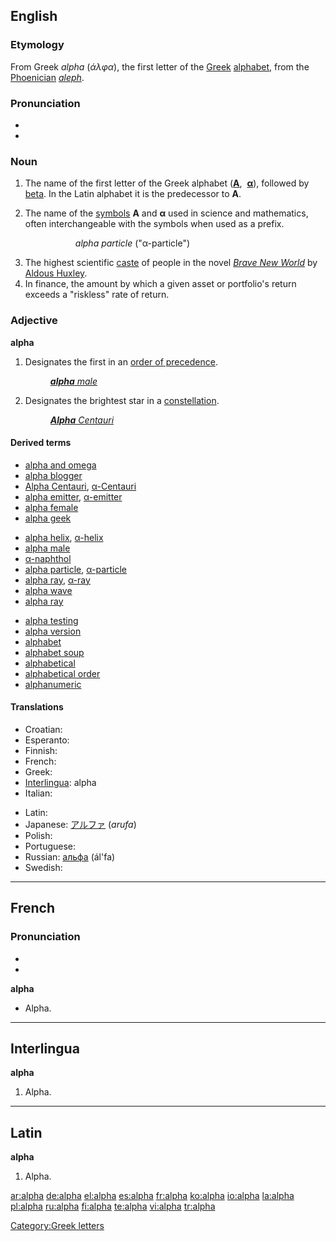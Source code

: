 {{see|alfa}}
{{letter_disp2||[[image:Greek_uc_alpha.svg|42px]][[image:Greek_lc_alpha.png|30px]] |beta|άλφα|Α|α}}
==English==

===Etymology===
From Greek ''alpha'' (''άλφα''), the first letter of the [[Greek]] [[alphabet]], from the [[Phoenician]] ''[[aleph]]''.

===Pronunciation===
* {{IPA|/æɫfə/}}
* {{audio|en-us-alpha.ogg|Audio (US)}}

===Noun===
{{en-noun|s|-}}

# The name of the first letter of the Greek alphabet ('''[[Α]]''', &nbsp;'''[[α]]'''), followed by [[beta]]. In the Latin alphabet it is the predecessor to '''A'''.
# {{context|science}} The name of the [[symbol|symbols]] '''Α''' and '''α''' used in science and mathematics, often interchangeable with the symbols when used as a prefix.
#:: ''alpha particle'' ("α-particle")
# The highest scientific [[caste]] of people in the novel ''[[w:Brave New World|Brave New World]]'' by [[w:Aldous Huxley|Aldous Huxley]].
# In finance, the amount by which a given asset or portfolio's return exceeds a "riskless" rate of return.

===Adjective===
'''alpha'''

# Designates the first in an [[order of precedence]].
#: ''[[alpha male|'''alpha''' male]]''
# {{star}} Designates the brightest star in a [[constellation]].
#: ''[[Alpha Centauri|'''Alpha''' Centauri]]''

====Derived terms====
{{top3}}
* [[alpha and omega]]
* [[alpha blogger]]
* [[Alpha Centauri]], [[α-Centauri]]
* [[alpha emitter]], [[α-emitter]]
* [[alpha female]]
* [[alpha geek]]
{{mid3}}
* [[alpha helix]], [[α-helix]]
* [[alpha male]]
* [[α-naphthol]]
* [[alpha particle]], [[α-particle]]
* [[alpha ray]], [[α-ray]]
* [[alpha wave]]
* [[alpha ray]]
{{mid3}}
* [[alpha testing]]
* [[alpha version]]
* [[alphabet]]
* [[alphabet soup]]
* [[alphabetical]]
* [[alphabetical order]]
* [[alphanumeric]]
{{bottom}}

====Translations====
{{top}}
* Croatian: {{t-|hr|alfa|m|f}}
* Esperanto: {{t-|eo|alfa|xs=Esperanto}}
* Finnish: {{t+|fi|alfa}}
* French: {{t+|fr|alpha|m}}
* Greek: {{t+|el|άλφα|n|sc=Grek}}
* [[Interlingua]]: alpha
* Italian: {{t+|it|alfa|m}}
{{mid}}
* Latin: {{t+|la|alpha}}
* Japanese: [[アルファ]] (''arufa'')
* Polish: {{t+|pl|alfa|f}}
* Portuguese: {{t-|pt|alfa|m}}
* Russian: [[альфа]] (ál'fa) {{f}}
* Swedish: {{t+|sv|alfa}}
{{bottom}}

----

==French==

===Pronunciation===
* {{IPA|/al.fa/}}
* {{SAMPA|/al.fa/}}

'''alpha'''

* Alpha.

----

==Interlingua==
'''alpha'''

# Alpha.

----

==Latin==
'''alpha'''

# Alpha.

[[Category:Greek letters]]

[[ar:alpha]]
[[de:alpha]]
[[el:alpha]]
[[es:alpha]]
[[fr:alpha]]
[[ko:alpha]]
[[io:alpha]]
[[la:alpha]]
[[pl:alpha]]
[[ru:alpha]]
[[fi:alpha]]
[[te:alpha]]
[[vi:alpha]]
[[tr:alpha]]
